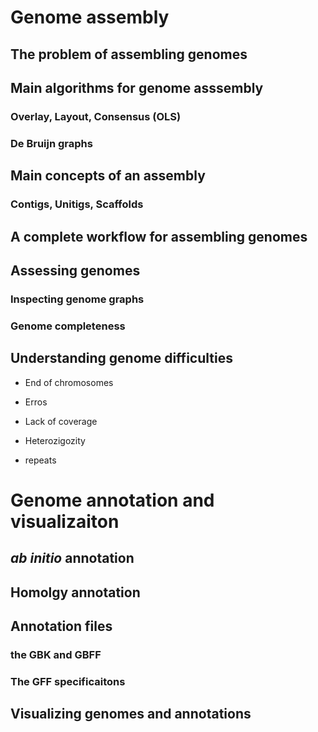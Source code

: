 # Genome assembly {#sec-genomics}

## The problem of assembling genomes

## Main algorithms for genome asssembly

### Overlay, Layout, Consensus (OLS)

### De Bruijn graphs

## Main concepts of an assembly

### Contigs, Unitigs, Scaffolds

## A complete workflow for assembling genomes

## Assessing genomes

### Inspecting genome graphs

### Genome completeness

## Understanding genome difficulties

- End of chromosomes

- Erros

- Lack of coverage

- Heterozigozity

- repeats

# Genome annotation and visualizaiton

## _ab initio_ annotation

## Homolgy annotation

## Annotation files

### the GBK and GBFF

### The GFF specificaitons

## Visualizing genomes and annotations